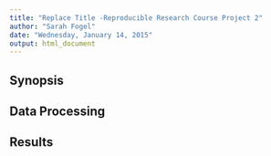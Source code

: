 ```yaml
---
title: "Replace Title -Reproducible Research Course Project 2"
author: "Sarah Fogel"
date: "Wednesday, January 14, 2015"
output: html_document
---
```


## Synopsis



## Data Processing



## Results